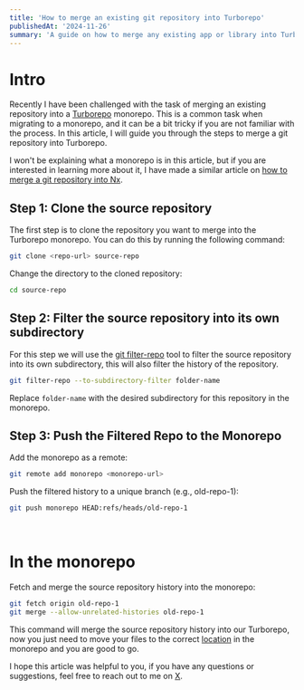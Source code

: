 ```yaml
---
title: 'How to merge an existing git repository into Turborepo'
publishedAt: '2024-11-26'
summary: 'A guide on how to merge any existing app or library into Turborepo.'
---
```


# Intro

Recently I have been challenged with the task of merging an existing repository into a [Turborepo](https://turbo.build/repo/docs) monorepo. This is a common task when migrating to a monorepo, and it can be a bit tricky if you are not familiar with the process. In this article, I will guide you through the steps to merge a git repository into Turborepo.

I won't be explaining what a monorepo is in this article, but if you are interested in learning more about it, I have made a similar article on [how to merge a git repository into Nx](https://www.dalelarroder.com/blog/how-to-merge-a-repository-into-nx).

## Step 1: Clone the source repository

The first step is to clone the repository you want to merge into the Turborepo monorepo. You can do this by running the following command:

```bash
git clone <repo-url> source-repo
```

Change the directory to the cloned repository:

```bash
cd source-repo
```

## Step 2: Filter the source repository into its own subdirectory

For this step we will use the [git filter-repo](https://github.com/newren/git-filter-repo) tool to filter the source repository into its own subdirectory, this will also filter the history of the repository.

```bash
git filter-repo --to-subdirectory-filter folder-name
```

Replace `folder-name` with the desired subdirectory for this repository in the monorepo.

## Step 3: Push the Filtered Repo to the Monorepo

Add the monorepo as a remote:

```bash
git remote add monorepo <monorepo-url>
```

Push the filtered history to a unique branch (e.g., old-repo-1):

```bash
git push monorepo HEAD:refs/heads/old-repo-1
```

<br />

# In the monorepo

Fetch and merge the source repository history into the monorepo:

```bash
git fetch origin old-repo-1
git merge --allow-unrelated-histories old-repo-1
```

This command will merge the source repository history into our Turborepo, now you just need to move your files to the correct [location](https://turbo.build/repo/docs/crafting-your-repository/structuring-a-repository#anatomy-of-a-workspace) in the monorepo and you are good to go.

I hope this article was helpful to you, if you have any questions or suggestions, feel free to reach out to me on [X](https://twitter.com/dalelarroder).
